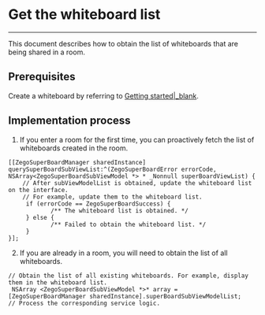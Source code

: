 # Get the whiteboard list

- - -

This document describes how to obtain the list of whiteboards that are being shared in a room.

## Prerequisites

Create a whiteboard by referring to [Getting started\|_blank](!QuickStart/CreateWboard).


## Implementation process
1. If you enter a room for the first time, you can proactively fetch the list of whiteboards created in the room.

```objc
[[ZegoSuperBoardManager sharedInstance] querySuperBoardSubViewList:^(ZegoSuperBoardError errorCode, NSArray<ZegoSuperBoardSubViewModel *> * _Nonnull superBoardViewList) {
    // After subViewModelList is obtained, update the whiteboard list on the interface.
    // For example, update them to the whiteboard list.
     if (errorCode == ZegoSuperBoardSuccess) {
            /** The whiteboard list is obtained. */
     } else {
            /** Failed to obtain the whiteboard list. */
     } 
}];
```


2. If you are already in a room, you will need to obtain the list of all whiteboards.

```objc
// Obtain the list of all existing whiteboards. For example, display them in the whiteboard list.
 NSArray <ZegoSuperBoardSubViewModel *>* array = [ZegoSuperBoardManager sharedInstance].superBoardSubViewModelList;
// Process the corresponding service logic.
```
